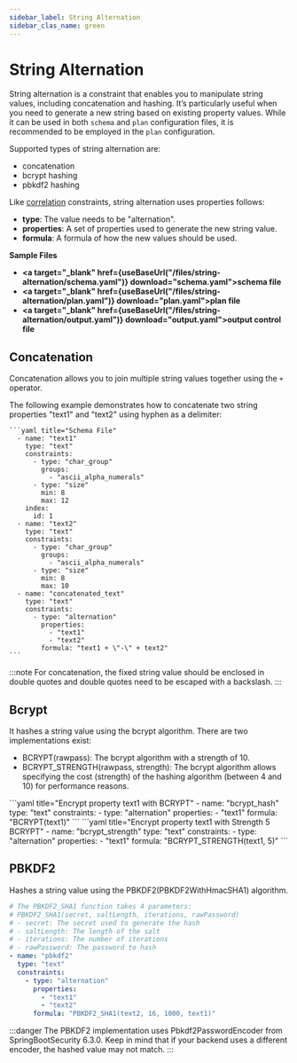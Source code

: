 ```yaml
---
sidebar_label: String Alternation
sidebar_clas_name: green
---
```



# String Alternation
String alternation is a constraint that enables you to manipulate string values, including concatenation and hashing. It’s particularly useful when you need to generate a new string based on existing property values.
While it can be used in both `schema` and `plan` configuration files, it is recommended to be employed in the `plan` configuration.

Supported types of string alternation are:
- concatenation
- bcrypt hashing
- pbkdf2 hashing

Like [correlation](../schema/constraints#correlation) constraints, string alternation uses properties follows:
- **type**: The value needs to be "alternation".
- **properties**: A set of properties used to generate the new string value.
- **formula**: A formula of how the new values should be used.

**Sample Files**
- **<a target="_blank" href={useBaseUrl("/files/string-alternation/schema.yaml")} download="schema.yaml">schema file</a>**
- **<a target="_blank" href={useBaseUrl("/files/string-alternation/plan.yaml")} download="plan.yaml">plan file</a>**
- **<a target="_blank" href={useBaseUrl("/files/string-alternation/output.yaml")} download="output.yaml">output control file</a>**

## Concatenation
Concatenation allows you to join multiple string values together using the `+` operator.

The following example demonstrates how to concatenate two string properties "text1" and "text2" using hyphen as a delimiter:

    ```yaml title="Schema File"
      - name: "text1"
        type: "text"
        constraints:
          - type: "char_group"
            groups:
              - "ascii_alpha_numerals"
          - type: "size"
            min: 8
            max: 12
        index:
          id: 1
      - name: "text2"
        type: "text"
        constraints:
          - type: "char_group"
            groups:
              - "ascii_alpha_numerals"
          - type: "size"
            min: 8
            max: 10
      - name: "concatenated_text"
        type: "text"
        constraints:
          - type: "alternation"
            properties:
              - "text1"
              - "text2"
            formula: "text1 + \"-\" + text2"
    ```



:::note
For concatenation, the fixed string value should be enclosed in double quotes and double quotes need to be escaped with a backslash.
:::

## Bcrypt
It hashes a string value using the bcrypt algorithm. There are two implementations exist:
- BCRYPT(rawpass): The bcrypt algorithm with a strength of 10.
- BCRYPT_STRENGTH(rawpass, strength): The bcrypt algorithm allows specifying the cost (strength) of the hashing algorithm (between 4 and 10) for performance reasons.

<Tabs defaultValue="bcrypt" groupId="bcrypt">
  <TabItem value="bcrypt" label="BCRYPT Function">
  ```yaml title="Encrypt property text1 with BCRYPT"
  - name: "bcrypt_hash"
    type: "text"
    constraints:
      - type: "alternation"
        properties:
          - "text1"
        formula: "BCRYPT(text1)"
  ```
  </TabItem>
  <TabItem value="bcyrpt2" label="BCRYPT_STRENGTH Function">
    ```yaml title="Encrypt property text1 with Strength 5 BCRYPT"
    - name: "bcrypt_strength"
      type: "text"
      constraints:
        - type: "alternation"
          properties:
            - "text1"
          formula: "BCRYPT_STRENGTH(text1, 5)"
    ```
  </TabItem>
</Tabs>

## PBKDF2
Hashes a string value using the PBKDF2(PBKDF2WithHmacSHA1) algorithm.
```yaml title="Encrypt property text1 with PBKDF2 using the value of text2 as secret"
# The PBKDF2_SHA1 function takes 4 parameters:
# PBKDF2_SHA1(secret, saltLength, iterations, rawPassword)
# - secret: The secret used to generate the hash
# - saltLength: The length of the salt
# - iterations: The number of iterations
# - rawPassword: The password to hash
- name: "pbkdf2"
  type: "text"
  constraints:
    - type: "alternation"
      properties:
        - "text1"
        - "text2"
      formula: "PBKDF2_SHA1(text2, 16, 1000, text1)"
```

:::danger
The PBKDF2 implementation uses Pbkdf2PasswordEncoder from SpringBootSecurity 6.3.0. Keep in mind that if your backend uses a different encoder, the hashed value may not match.
:::


